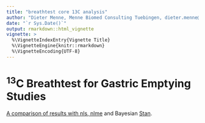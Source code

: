 ---
title: "breathtest core 13C analysis"
author: "Dieter Menne, Menne Biomed Consulting Tuebingen, dieter.menne@menne-biomed.de"
date: "`r Sys.Date()`"
output: rmarkdown::html_vignette
vignette: >
  %\VignetteIndexEntry{Vignette Title}
  %\VignetteEngine{knitr::rmarkdown}
  %\VignetteEncoding{UTF-8}
---

# <sup>13</sup>C Breathtest for Gastric Emptying Studies

[A comparison of results with nls, nlme](http://menne-biomed.de/blog/breath-test-stan) and Bayesian [Stan](http://www.mc-stan.org).
